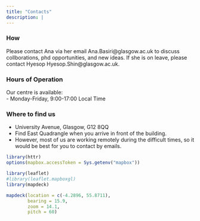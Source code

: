 ```yaml
---
title: "Contacts"
description: | 
---
```


### How
Please contact Ana via her email Ana.Basiri@glasgow.ac.uk to discuss collborations, phd opportunities, and new ideas.
If she is on leave, please contact Hyesop Hyesop.Shin@glasgow.ac.uk.
 

### Hours of Operation
Our centre is available: <br>
- Monday-Friday, 9:00-17:00 Local Time


### Where to find us
- University Avenue, Glasgow, G12 8QQ
- Find East Quadrangle when you arrive in front of the building.
- However, most of us are working remotely during the difficult times, so it would be best for you to contact by emails.

```r
library(httr)
options(mapbox.accessToken = Sys.getenv("mapbox"))
```

```r
library(leaflet)
#library(leaflet.mapboxgl)
library(mapdeck)

mapdeck(location = c(-4.2896, 55.8711),
        bearing = 15.9,
        zoom = 14.1,
        pitch = 60) 

```


